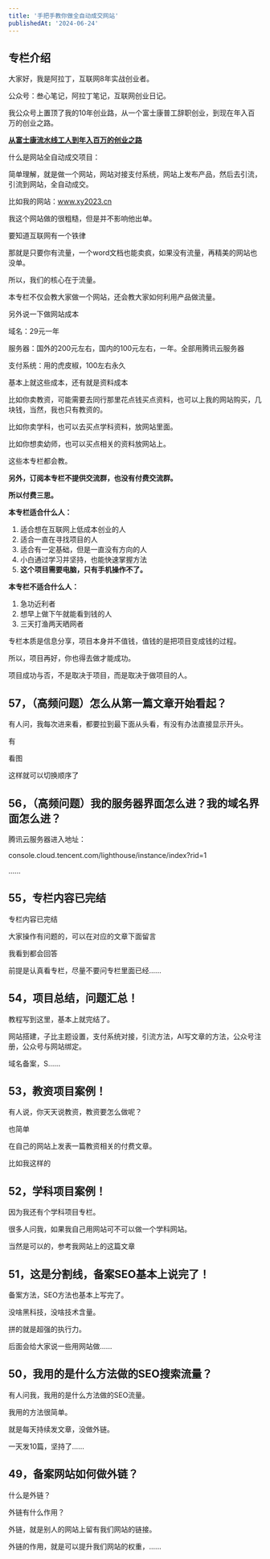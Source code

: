```yaml
---
title: '手把手教你做全自动成交网站'
publishedAt: '2024-06-24'
---
```


## 专栏介绍

大家好，我是阿拉丁，互联网8年实战创业者。

公众号：叁心笔记，阿拉丁笔记，互联网创业日记。

我公众号上置顶了我的10年创业路，从一个富士康普工辞职创业，到现在年入百万的创业之路。

[**从富士康流水线工人到年入百万的创业之路**](https://mp.weixin.qq.com/s/L9MtHIAqb8vcEfcNuS0-9Q)

什么是网站全自动成交项目：

简单理解，就是做一个网站，网站对接支付系统，网站上发布产品，然后去引流，引流到网站，全自动成交。

比如我的网站：www.xy2023.cn

我这个网站做的很粗糙，但是并不影响他出单。

要知道互联网有一个铁律

那就是只要你有流量，一个word文档也能卖疯，如果没有流量，再精美的网站也没单。

所以，我们的核心在于流量。

本专栏不仅会教大家做一个网站，还会教大家如何利用产品做流量。

另外说一下做网站成本

域名：29元一年

服务器：国外的200元左右，国内的100元左右，一年。全部用腾讯云服务器

支付系统：用的虎皮椒，100左右永久

基本上就这些成本，还有就是资料成本

比如你卖教资，可能需要去同行那里花点钱买点资料，也可以上我的网站购买，几块钱，当然，我也只有教资的。

比如你卖学科，也可以去买点学科资料，放网站里面。

比如你想卖幼师，也可以买点相关的资料放网站上。

这些本专栏都会教。

**另外，订阅本专栏不提供交流群，也没有付费交流群。**

**所以付费三思。**

**本专栏适合什么人：**

1. 适合想在互联网上低成本创业的人
2. 适合一直在寻找项目的人
3. 适合有一定基础，但是一直没有方向的人
4. 小白通过学习并坚持，也能快速掌握方法
5. **这个项目需要电脑，只有手机操作不了。**

**本专栏不适合什么人：**

1. 急功近利者
2. 想早上做下午就能看到钱的人
3. 三天打渔两天晒网者

专栏本质是信息分享，项目本身并不值钱，值钱的是把项目变成钱的过程。

所以，项目再好，你也得去做才能成功。

项目成功与否，不是取决于项目，而是取决于做项目的人。


## 57，（高频问题）怎么从第一篇文章开始看起？
有人问，我每次进来看，都要拉到最下面从头看，有没有办法直接显示开头。

有

看图

这样就可以切换顺序了



## 56，（高频问题）我的服务器界面怎么进？我的域名界面怎么进？
腾讯云服务器进入地址：

console.cloud.tencent.com/lighthouse/instance/index?rid=1

......

## 55，专栏内容已完结
专栏内容已完结

大家操作有问题的，可以在对应的文章下面留言

我看到都会回答

前提是认真看专栏，尽量不要问专栏里面已经......

## 54，项目总结，问题汇总！
教程写到这里，基本上就完结了。

网站搭建，子比主题设置，支付系统对接，引流方法，AI写文章的方法，公众号注册，公众号与网站绑定。

域名备案，S......

## 53，教资项目案例！
有人说，你天天说教资，教资要怎么做呢？

也简单

在自己的网站上发表一篇教资相关的付费文章。

比如我这样的

## 52，学科项目案例！
因为我还有个学科项目专栏。

很多人问我，如果我自己用网站可不可以做一个学科网站。

当然是可以的，参考我网站上的这篇文章

## 51，这是分割线，备案SEO基本上说完了！
备案方法，SEO方法也基本上写完了。

没啥黑科技，没啥技术含量。

拼的就是超强的执行力。

后面会给大家说一些用网站做......

## 50，我用的是什么方法做的SEO搜索流量？
有人问我，我用的是什么方法做的SEO流量。

我用的方法很简单。

就是每天持续发文章，没做外链。

一天发10篇，坚持了......

## 49，备案网站如何做外链？
什么是外链？

外链有什么作用？

外链，就是别人的网站上留有我们网站的链接。

外链的作用，就是可以提升我们网站的权重，......

